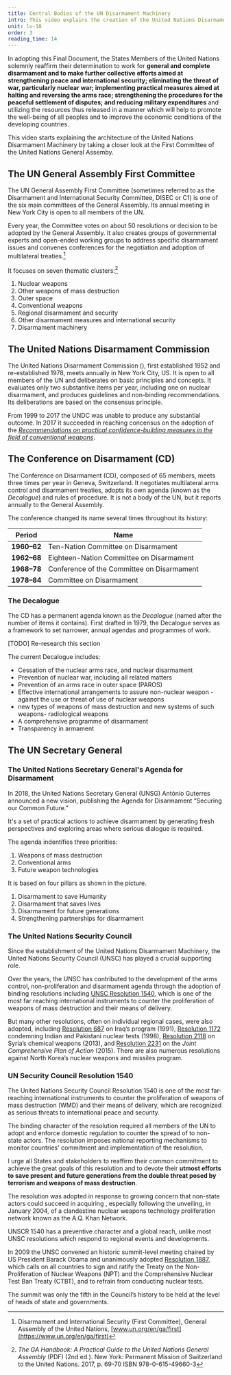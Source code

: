```yaml
---
title: Central Bodies of the UN Disarmament Machinery
intro: This video explains the creation of the United Nations Disarmament Machinery.
unit: lu-18
order: 3
reading_time: 14
---
```


<LectureVideo provider="video-stream" lu="lu18" vl="vl2-1"></LectureVideo>

<Quote type="document" cite="UNGA 27th plenary meeting, 30 June 1978">

In adopting this Final Document, the States Members of the United Nations solemnly reaffirm their determination to work for **general and complete disarmament and to make further collective efforts aimed at strengthening peace and international security; eliminating the threat of war, particularly nuclear war; implementing practical measures aimed at halting and reversing the arms race; strengthening the procedures for the peaceful settlement of disputes; and reducing military expenditures** and utilizing the resources thus released in a manner which will help to promote the well-being of all peoples and to improve the economic conditions of the developing countries.

</Quote>

<LectureVideo provider="video-stream" lu="lu18" vl="vl2-2"></LectureVideo>

This video starts explaining the architecture of the United Nations Disarmament Machinery by taking a closer look at the First Committee of the United Nations General Assemby.

## The UN General Assembly First Committee

The UN General Assembly First Committee (sometimes referred to as the Disarmament and International Security Committee, DISEC or C1) is one of the six main committees of the General Assembly. Its annual meeting in New York City is open to all members of the UN.

Every year, the Committee votes on about 50 resolutions or decision to be adopted by the General Assembly. It also creates groups of governmental experts and open-ended working groups to address specific disarmament issues and convenes conferences for the negotiation and adoption of multilateral treaties.[^1]

It focuses on seven thematic clusters:[^2]

1. Nuclear weapons
2. Other weapons of mass destruction
3. Outer space
4. Conventional weapons
5. Regional disarmament and security
6. Other disarmament measures and international security
7. Disarmament machinery

<LectureVideo provider="video-stream" lu="lu18" vl="vl2-3"></LectureVideo>

## The United Nations Disarmament Commission

The United Nations Disarmament Commission (<Term t="UNDC"/>), first established 1952 and re-established 1978, meets annually in New York City, US. It is open to all members of the UN and deliberates on basic principles and concepts. It evaluates only two substantive items per year, including one on nuclear disarmament, and produces guidelines and non-binding recommendations. Its deliberations are based on the consensus principle.

From 1999 to 2017 the UNDC was unable to produce any substantial outcome. In 2017 it succeeded in reaching concensus on the adoption of the _[Recommendations on practical confidence-building measures in the field of conventional weapons](https://www.un.org/disarmament/update/un-disarmament-commission-adopts-by-consensus-practical-confidence-building-measures-in-the-field-of-conventional-weapons/)_.

## The Conference on Disarmament (CD)

The Conference on Disarmament (CD), composed of 65 members, meets three times per year in Geneva, Switzerland. It negotiates multilateral arms control and disarmament treaties, adopts its own agenda (known as the _Decalogue_) and rules of procedure. It is not a body of the UN, but it reports annually to the General Assembly.

The conference changed its name several times throughout its history:

| Period      | Name                                       |
| ----------- | ------------------------------------------ |
| **1960–62** | Ten-Nation Committee on Disarmament        |
| **1962–68** | Eighteen-Nation Committee on Disarmament  |
| **1968–78** | Conference of the Committee on Disarmament |
| **1978–84** | Committee on Disarmament                   |

### The Decalogue

The CD has a permanent agenda known as the _Decalogue_ (named after the number of items it contains). First drafted in 1979, the Decalogue serves as a framework to set narrower, annual agendas and programmes of work.

[TODO] Re-research this section

The current Decalogue includes:

- Cessation of the nuclear arms race, and nuclear disarmament
- Prevention of nuclear war, including all related matters
- Prevention of an arms race in outer space (PAROS)
- Effective international arrangements to assure non-nuclear weapon - against the use or threat of use of nuclear weapons
- new types of weapons of mass destruction and new systems of such weapons- radiological weapons
- A comprehensive programme of disarmament
- Transparency in armament

## The UN Secretary General

<Figure
  size="full"
  src="sc.jpg"
  caption="The UNSC meets in its designated chamber in the United Nations conference building."
  credit="UN Photo / Eskinder Debebe"
  license="cc-by-4"
  alt=""
></Figure>

<LectureVideo provider="video-stream" lu="lu18" vl="vl2-4"></LectureVideo>

### The United Nations Secretary General's Agenda for Disarmament

In 2018, the United Nations Secretary General (UNSG) António Guterres announced a new vision, publishing the Agenda for Disarmament “Securing our Common Future.”

It's a set of practical actions to achieve disarmament by generating fresh perspectives and exploring areas where serious dialogue is required.

The agenda indentifies three priorities:

1. Weapons of mass destruction
2. Conventional arms
3. Future weapon technologies

It is based on four pillars as shown in the picture.

1. Disarmament to save Humanity
2. Disarmament that saves lives
3. Disarmament for future generations
4. Strengthening partnerships for disarmament

### The United Nations Security Council

Since the establishment of the United Nations Disarmament Machinery, the United Nations Security Council (UNSC) has played a crucial supporting role.

Over the years, the UNSC has contributed to the development of the arms control, non-proliferation and disarmament agenda through the adoption of binding resolutions including [UNSC Resolution 1540](https://www.un.org/en/sc/1540/1540-fact-sheet.shtml), which is one of the most far reaching international instruments to counter the proliferation of weapons of mass destruction and their means of delivery.

But many other resolutions, often on individual regional cases, were also adopted, including [Resolution 687](http://unscr.com/en/resolutions/687) on Iraq’s <Term t="WMD"/> program (1991), [Resolution 1172](http://unscr.com/en/resolutions/1172) condemning Indian and Pakistani nuclear tests (1998), [Resolution 2118](http://unscr.com/en/resolutions/2118) on Syria’s chemical weapons (2013), and [Resolution 2231](https://www.un.org/securitycouncil/content/2231/background) on the _Joint Comprehensive Plan of Action_ (2015). There are also numerous resolutions against North Korea’s nuclear weapons and missiles program.

### UN Security Council Resolution 1540

The United Nations Security Council Resolution 1540 is one of the most far-reaching international instruments to counter the proliferation of weapons of mass destruction (WMD) and their means of delivery, which are recognized as serious threats to international peace and security.

The binding character of the resolution required all members of the UN to adopt and enforce domestic regulation to counter the spread of <Term t="WMD"/> to non-state actors. The resolution imposes national reporting mechanisms to monitor countries' commitment and implementation of the resolution.

<Quote type="document" cite="Former Secretary-General Ban Ki-moon, Message on the Tenth Anniversary of the Adoption of Security Council Resolution 1540 (2004), New York, 28 April 2014 (emphasis added).">

I urge all States and stakeholders to reaffirm their common commitment to achieve the great goals of this resolution and to devote their **utmost efforts to save present and future generations from the double threat posed by terrorism and weapons of mass destruction**.

</Quote>

The resolution was adopted in response to growing concern that non-state actors could succeed in acquiring <Term t="WMD"/>, especially following the unveiling, in January 2004, of a clandestine nuclear weapons technology proliferation network known as the A.Q. Khan Network.

UNSCR 1540 has a preventive character and a global reach, unlike most UNSC resolutions which respond to regional events and developments.

In 2009 the UNSC convened an historic summit-level meeting chaired by US President Barack Obama and unanimously adopted [Resolution 1887](http://unscr.com/en/resolutions/1887), which calls on all countries to sign and ratify the Treaty on the Non-Proliferation of Nuclear Weapons (NPT) and the Comprehensive Nuclear Test Ban Treaty (CTBT), and to refrain from conducting nuclear tests.

The summit was only the fifth in the Council’s history to be held at the level of heads of state and governments.

[^1]: Disarmament and International Security (First Committee), General Assembly of the United Nations, [www.un.org/en/ga/first](https://www.un.org/en/ga/first)
[^2]: *The GA Handbook: A Practical Guide to the United Nations General Assembly* (PDF) (2nd ed.). New York: Permanent Mission of Switzerland to the United Nations. 2017, p. 69-70 ISBN 978-0-615-49660-3
